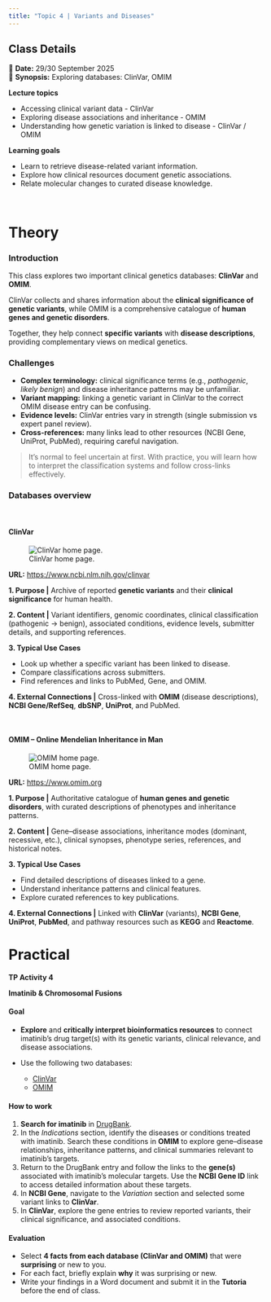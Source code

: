 ```yaml
---
title: "Topic 4 | Variants and Diseases"
---
```


::: {.callout-note}
## Class Details
📅 **Date:** 29/30 September 2025  
📖 **Synopsis:** Exploring databases: ClinVar, OMIM  
:::

**Lecture topics**

  - Accessing clinical variant data - ClinVar
  - Exploring disease associations and inheritance - OMIM
  - Understanding how genetic variation is linked to disease - ClinVar / OMIM

**Learning goals**

  - Learn to retrieve disease-related variant information.
  - Explore how clinical resources document genetic associations.
  - Relate molecular changes to curated disease knowledge.

</br>

::: {.panel-tabset}

# Theory

### Introduction

This class explores two important clinical genetics databases: **ClinVar** and **OMIM**.

ClinVar collects and shares information about the **clinical significance of genetic variants**, while OMIM is a comprehensive catalogue of **human genes and genetic disorders**.

Together, they help connect **specific variants** with **disease descriptions**, providing complementary views on medical genetics.

### Challenges

* **Complex terminology:** clinical significance terms (e.g., *pathogenic*, *likely benign*) and disease inheritance patterns may be unfamiliar.
* **Variant mapping:** linking a genetic variant in ClinVar to the correct OMIM disease entry can be confusing.
* **Evidence levels:** ClinVar entries vary in strength (single submission vs expert panel review).
* **Cross-references:** many links lead to other resources (NCBI Gene, UniProt, PubMed), requiring careful navigation.

> It’s normal to feel uncertain at first. With practice, you will learn how to interpret the classification systems and follow cross-links effectively.

### Databases overview

<br>  

#### **ClinVar**

![ClinVar home page.](figs/clinvar.png)

**URL:** [https://www.ncbi.nlm.nih.gov/clinvar](https://www.ncbi.nlm.nih.gov/clinvar)

**1. Purpose |** Archive of reported **genetic variants** and their **clinical significance** for human health.

**2. Content |** Variant identifiers, genomic coordinates, clinical classification (pathogenic → benign), associated conditions, evidence levels, submitter details, and supporting references.

**3. Typical Use Cases**

* Look up whether a specific variant has been linked to disease.
* Compare classifications across submitters.
* Find references and links to PubMed, Gene, and OMIM.

**4. External Connections |** Cross-linked with **OMIM** (disease descriptions), **NCBI Gene/RefSeq**, **dbSNP**, **UniProt**, and PubMed.

<br>  

#### **OMIM – Online Mendelian Inheritance in Man**

![OMIM home page.](figs/omim.png)

**URL:** [https://www.omim.org](https://www.omim.org)

**1. Purpose |** Authoritative catalogue of **human genes and genetic disorders**, with curated descriptions of phenotypes and inheritance patterns.

**2. Content |** Gene–disease associations, inheritance modes (dominant, recessive, etc.), clinical synopses, phenotype series, references, and historical notes.

**3. Typical Use Cases**

* Find detailed descriptions of diseases linked to a gene.
* Understand inheritance patterns and clinical features.
* Explore curated references to key publications.

**4. External Connections |** Linked with **ClinVar** (variants), **NCBI Gene**, **UniProt**, **PubMed**, and pathway resources such as **KEGG** and **Reactome**.


# Practical

**TP Activity 4**

**Imatinib & Chromosomal Fusions**

#### **Goal**

* **Explore** and **critically interpret bioinformatics resources** to connect imatinib’s drug target(s) with its genetic variants, clinical relevance, and disease associations.
* Use the following two databases:

  * [ClinVar](https://www.ncbi.nlm.nih.gov/clinvar/)
  * [OMIM](https://www.omim.org/)

#### **How to work**

1. **Search for imatinib** in [DrugBank](https://go.drugbank.com).
2. In the *Indications* section, identify the diseases or conditions treated with imatinib. Search these conditions in **OMIM** to explore gene–disease relationships, inheritance patterns, and clinical summaries relevant to imatinib’s targets.
3. Return to the DrugBank entry and follow the links to the **gene(s)** associated with imatinib’s molecular targets. Use the **NCBI Gene ID** link to access detailed information about these targets.
4. In **NCBI Gene**, navigate to the *Variation* section and selected some variant links to **ClinVar**.
5. In **ClinVar**, explore the gene entries to review reported variants, their clinical significance, and associated conditions.


#### **Evaluation**

* Select **4 facts from each database (ClinVar and OMIM)** that were **surprising** or new to you.
* For each fact, briefly explain **why** it was surprising or new.
* Write your findings in a Word document and submit it in the **Tutoria** before the end of class.

        
:::
